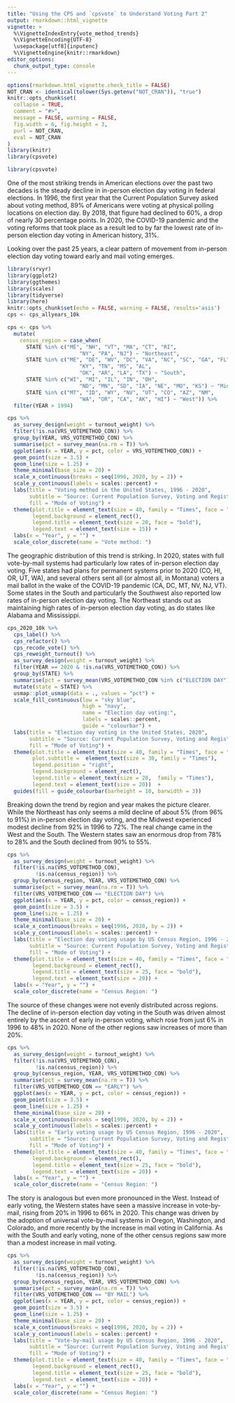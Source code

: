 ```yaml
---
title: "Using the CPS and `cpsvote` to Understand Voting Part 2"
output: rmarkdown::html_vignette
vignette: >
  %\VignetteIndexEntry{vote_method_trends}
  %\VignetteEncoding{UTF-8}
  \usepackage[utf8]{inputenc}
  %\VignetteEngine{knitr::rmarkdown}
editor_options: 
  chunk_output_type: console
---
```


```r
options(rmarkdown.html_vignette.check_title = FALSE)
NOT_CRAN <- identical(tolower(Sys.getenv("NOT_CRAN")), "true")
knitr::opts_chunk$set(
  collapse = TRUE,
  comment = "#>", 
  message = FALSE, warning = FALSE,
  fig.width = 6, fig.height = 3,
  purl = NOT_CRAN,
  eval = NOT_CRAN
)
library(knitr)
library(cpsvote)
```

```r
library(cpsvote)
```

One of the most striking trends in American elections over the past two decades is the steady decline in in-person election day voting in federal elections. In 1996, the first year that the Current Population Survey asked about voting method, 89% of Americans were voting at physical polling locations on election day. By 2018, that figure had declined to 60%, a drop of nearly 30 percentage points. In 2020, the COVID-19 pandemic and the voting reforms that took place as a result led to by far the lowest rate of in-person election day voting in American history, 31%.

Looking over the past 25 years, a clear pattern of movement from in-person election day voting toward early and mail voting emerges.

```r
library(srvyr)
library(ggplot2)
library(ggthemes)
library(scales)
library(tidyverse)
library(here)
knitr::opts_chunk$set(echo = FALSE, warning = FALSE, results='asis')
cps <- cps_allyears_10k

cps <- cps %>% 
  mutate(
    census_region = case_when(
      STATE %in% c("ME", "NH", "VT", "MA", "CT", "RI", 
                       "NY", "PA", "NJ") ~ "Northeast",
      STATE %in% c("ME", "DE", "WV", "DC", "VA", "NC", "SC", "GA", "FL",
                       "KY", "TN", "MS", "AL", 
                       "OK", "AR", "LA", "TX") ~ "South",
      STATE %in% c("WI", "MI", "IL", "IN", "OH", 
                       "ND", "MN", "SD", "IA", "NE", "MO", "KS") ~ "Midwest",
      STATE %in% c("MT", "ID", "WY", "NV", "UT", "CO", "AZ", "NM", 
                       "WA", "OR", "CA", "AK", "HI") ~ "West")) %>%
  filter(YEAR > 1994)
```

```r
cps %>%
  as_survey_design(weight = turnout_weight) %>%
  filter(!is.na(VRS_VOTEMETHOD_CON)) %>%
  group_by(YEAR, VRS_VOTEMETHOD_CON) %>%
  summarise(pct = survey_mean(na.rm = T)) %>%
  ggplot(aes(x = YEAR, y = pct, color = VRS_VOTEMETHOD_CON)) +
  geom_point(size = 3.5) +
  geom_line(size = 1.25) +
  theme_minimal(base_size = 20) +
  scale_x_continuous(breaks = seq(1996, 2020, by = 2)) +
  scale_y_continuous(labels = scales::percent) +
  labs(title = "Voting method in the United States, 1996 - 2020", 
       subtitle = "Source: Current Population Survey, Voting and Registration Supplement",
       fill = "Mode of Voting") +
  theme(plot.title = element_text(size = 40, family = "Times", face = "bold.italic", colour = "red"),
        legend.background = element_rect(),
        legend.title = element_text(size = 20, face = "bold"),
        legend.text = element_text(size = 15)) +
  labs(x = "Year", y = "") +
  scale_color_discrete(name = "Vote method: ")

```

The geographic distribution of this trend is striking. In 2020, states with full vote-by-mail systems had particularly low rates of in-person election day voting. Five states had plans for permanent systems prior to 2020 (CO, HI, OR, UT, WA), and several others sent all (or almost all, in Montana) voters a mail ballot in the wake of the COVID-19 pandemic (CA, DC, MT, NV, NJ, VT). Some states in the South and particularly the Southwest also reported low rates of in-person election day voting. The Northeast stands out as maintaining high rates of in-person election day voting, as do states like Alabama and Mississippi.

```r
cps_2020_10k %>%
  cps_label() %>%
  cps_refactor() %>%
  cps_recode_vote() %>%
  cps_reweight_turnout() %>%
  as_survey_design(weight = turnout_weight) %>%
  filter(YEAR == 2020 & !is.na(VRS_VOTEMETHOD_CON)) %>%
  group_by(STATE) %>%
  summarise(pct = survey_mean(VRS_VOTEMETHOD_CON %in% c("ELECTION DAY"), na.rm = T)) %>%
  mutate(state = STATE) %>%
  usmap::plot_usmap(data = ., values = "pct") +
  scale_fill_continuous(low = "sky blue", 
                        high = "navy",
                        name = "Election day voting:", 
                        labels = scales::percent,
                        guide = "colourbar") +
  labs(title = "Election day voting in the United States, 2020", 
       subtitle = "Source: Current Population Survey, Voting and Registration Supplement",
       fill = "Mode of Voting") +
  theme(plot.title = element_text(size = 40, family = "Times", face = "bold.italic", colour = "red"),
        plot.subtitle =  element_text(size = 30, family = "Times"),
        legend.position = "right",
        legend.background = element_rect(),
        legend.title = element_text(size = 20,  family = "Times"),
        legend.text = element_text(size = 20))  +
  guides(fill = guide_colourbar(barheight = 10, barwidth = 3))
```

Breaking down the trend by region and year makes the picture clearer. While the Northeast has only seems a mild decline of about 5% (from 96% to 91%) in in-person election day voting, and the Midwest experienced modest decline from 92% in 1996 to 72%. The real change came in the West and the South. The Western states saw an enormous drop  from 78% to 28% and the South declined from 90% to 55%.

```r
cps %>%
  as_survey_design(weight = turnout_weight) %>%
  filter(!is.na(VRS_VOTEMETHOD_CON),
         !is.na(census_region)) %>%
  group_by(census_region, YEAR, VRS_VOTEMETHOD_CON) %>%
  summarise(pct = survey_mean(na.rm = T)) %>%
  filter(VRS_VOTEMETHOD_CON == "ELECTION DAY") %>%
  ggplot(aes(x = YEAR, y = pct, color = census_region)) +
  geom_point(size = 3.5) +
  geom_line(size = 1.25) +
  theme_minimal(base_size = 20) +
  scale_x_continuous(breaks = seq(1996, 2020, by = 2)) +
  scale_y_continuous(labels = scales::percent) +
  labs(title = "Election day voting usage by US Census Region, 1996 - 2020", 
       subtitle = "Source: Current Population Survey, Voting and Registration Supplement",
       fill = "Mode of Voting") +
  theme(plot.title = element_text(size = 40, family = "Times", face = "bold.italic", colour = "red"),
        legend.background = element_rect(),
        legend.title = element_text(size = 25, face = "bold"),
        legend.text = element_text(size = 20)) +
  labs(x = "Year", y = "") +
  scale_color_discrete(name = "Census Region: ")

```


The source of these changes were not evenly distributed across regions. The decline of in-person election day voting in the South was driven almost entirely by the ascent of early in-person voting, which rose from just 6% in 1996 to 48% in 2020. None of the other regions saw increases of more than 20%.

```r
cps %>%
  as_survey_design(weight = turnout_weight) %>%
  filter(!is.na(VRS_VOTEMETHOD_CON),
         !is.na(census_region)) %>%
  group_by(census_region, YEAR, VRS_VOTEMETHOD_CON) %>%
  summarise(pct = survey_mean(na.rm = T)) %>%
  filter(VRS_VOTEMETHOD_CON == "EARLY") %>%
  ggplot(aes(x = YEAR, y = pct, color = census_region)) +
  geom_point(size = 3.5) +
  geom_line(size = 1.25) +
  theme_minimal(base_size = 20) +
  scale_x_continuous(breaks = seq(1996, 2020, by = 2)) +
  scale_y_continuous(labels = scales::percent) +
  labs(title = "Early voting usage by US Census Region, 1996 - 2020", 
       subtitle = "Source: Current Population Survey, Voting and Registration Supplement",
       fill = "Mode of Voting") +
  theme(plot.title = element_text(size = 40, family = "Times", face = "bold.italic", colour = "red"),
        legend.background = element_rect(),
        legend.title = element_text(size = 25, face = "bold"),
        legend.text = element_text(size = 20)) +
  labs(x = "Year", y = "") +
  scale_color_discrete(name = "Census Region: ")
```

The story is analogous but even more pronounced in the West. Instead of early voting, the Western states have seen a massive increase in vote-by-mail, rising from 20% in 1996 to 66% in 2020. This change was driven by the adoption of universal vote-by-mail systems in Oregon, Washington, and Colorado, and more recently by the increase in mail voting in California. As with the South and early voting, none of the other census regions saw more than a modest increase in mail voting.

```r
cps %>%
  as_survey_design(weight = turnout_weight) %>%
  filter(!is.na(VRS_VOTEMETHOD_CON),
         !is.na(census_region)) %>%
  group_by(census_region, YEAR, VRS_VOTEMETHOD_CON) %>%
  summarise(pct = survey_mean(na.rm = T)) %>%
  filter(VRS_VOTEMETHOD_CON == "BY MAIL") %>%
  ggplot(aes(x = YEAR, y = pct, color = census_region)) +
  geom_point(size = 3.5) +
  geom_line(size = 1.25) +
  theme_minimal(base_size = 20) +
  scale_x_continuous(breaks = seq(1996, 2020, by = 2)) +
  scale_y_continuous(labels = scales::percent) +
  labs(title = "Vote-by-mail usage by US Census Region, 1996 - 2020", 
       subtitle = "Source: Current Population Survey, Voting and Registration Supplement",
       fill = "Mode of Voting") +
  theme(plot.title = element_text(size = 40, family = "Times", face = "bold.italic", colour = "red"),
        legend.background = element_rect(),
        legend.title = element_text(size = 25, face = "bold"),
        legend.text = element_text(size = 20)) +
  labs(x = "Year", y = "") +
  scale_color_discrete(name = "Census Region: ")
```
